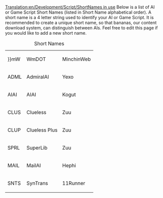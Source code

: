 [[Translation:en/Development/Script/ShortNames in use]]
Below is a list of AI or Game Script Short Names (listed in Short Name alphabetical order).  A short name is a 4 letter string used to identify your AI or Game Script.  It is recommended to create a unique short name, so that bananas, our content download system, can distinguish between AIs.  Feel free to edit this page if you would like to add a new short name.

{| border="1" align="center" style="text-align:center;"
|+ Short Names
|-
| }}mW || WmDOT || MinchinWeb
|-
| ADML || AdmiralAI || Yexo
|-
| AIAI || AIAI || Kogut
|-
| CLUS || Clueless || Zuu
|-
| CLUP || Clueless Plus || Zuu
|-
| SPRL || SuperLib || Zuu
|-
| MAIL || MailAI || Hephi
|-
| SNTS || SynTrans || 11Runner
|}